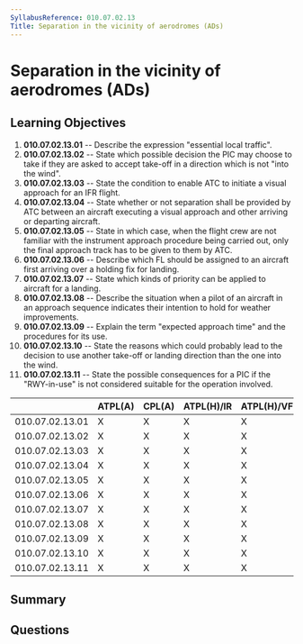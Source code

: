 ```yaml
---
SyllabusReference: 010.07.02.13
Title: Separation in the vicinity of aerodromes (ADs)
---
```


# Separation in the vicinity of aerodromes (ADs)

## Learning Objectives

1. **010.07.02.13.01** -- Describe the expression "essential local traffic".
2. **010.07.02.13.02** -- State which possible decision the PIC may choose to take
   if they are asked to accept take-off in a direction which is not "into the
   wind".
3. **010.07.02.13.03** -- State the condition to enable ATC to initiate a visual
   approach for an IFR flight.
4. **010.07.02.13.04** -- State whether or not separation shall be provided by ATC
   between an aircraft executing a visual approach and other arriving or
   departing aircraft.
5. **010.07.02.13.05** -- State in which case, when the flight crew are not
   familiar with the instrument approach procedure being carried out, only the
   final approach track has to be given to them by ATC.
6. **010.07.02.13.06** -- Describe which FL should be assigned to an aircraft
   first arriving over a holding fix for landing.
7. **010.07.02.13.07** -- State which kinds of priority can be applied to aircraft
   for a landing.
8. **010.07.02.13.08** -- Describe the situation when a pilot of an aircraft in an
   approach sequence indicates their intention to hold for weather improvements.
9. **010.07.02.13.09** -- Explain the term "expected approach time" and the
   procedures for its use.
10. **010.07.02.13.10** -- State the reasons which could probably lead to the
    decision to use another take-off or landing direction than the one into the
    wind.
11. **010.07.02.13.11** -- State the possible consequences for a PIC if the
    "RWY-in-use" is not considered suitable for the operation involved.

|                 | ATPL(A) | CPL(A) | ATPL(H)/IR | ATPL(H)/VFR | CPL(H) | IR  | CBIR(A) |
| --------------- | ------- | ------ | ---------- | ----------- | ------ | --- | ------- |
| 010.07.02.13.01 | X       | X      | X          | X           | X      | X   |         |
| 010.07.02.13.02 | X       | X      | X          | X           | X      | X   |         |
| 010.07.02.13.03 | X       | X      | X          | X           | X      | X   | X       |
| 010.07.02.13.04 | X       | X      | X          | X           | X      | X   | X       |
| 010.07.02.13.05 | X       | X      | X          | X           | X      | X   | X       |
| 010.07.02.13.06 | X       | X      | X          | X           | X      | X   | X       |
| 010.07.02.13.07 | X       | X      | X          | X           | X      | X   | X       |
| 010.07.02.13.08 | X       | X      | X          | X           | X      | X   | X       |
| 010.07.02.13.09 | X       | X      | X          | X           | X      | X   | X       |
| 010.07.02.13.10 | X       | X      | X          | X           | X      | X   | X       |
| 010.07.02.13.11 | X       | X      | X          | X           | X      | X   | X       |

## Summary

## Questions
